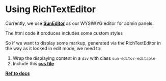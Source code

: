 
<Meta title="Using RichTextEditor" />

# Using RichTextEditor

Currently, we use [**SunEditor**](https://github.com/JiHong88/SunEditor) as our WYSIWYG editor for admin panels.

The html code it produces includes some custom styles

So if we want to display some markup, generated via the RichTextEditor in the way as it looked in edit mode, we need to:

1. Wrap the displaying content in a `div` with class `sun-editor-editable`
2. Include this [**css file**](https://unpkg.com/suneditor@2.34.3/src/assets/css/suneditor-contents.css)

[**Ref to docs**](https://github.com/JiHong88/SunEditor#3-contents-display)

